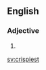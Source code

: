 ==English==

===Adjective===
{{head|en|adjective superlative form}}

# {{en-superlative of|crispy}}

[[sv:crispiest]]